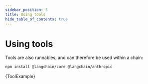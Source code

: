 ```yaml
---
sidebar_position: 5
title: Using tools
hide_table_of_contents: true
---
```


# Using tools

Tools are also runnables, and can therefore be used within a chain:



<IntegrationInstallTooltip></IntegrationInstallTooltip>

```bash npm2yarn
npm install @langchain/core @langchain/anthropic
```

<CodeBlock language="typescript">{ToolExample}</CodeBlock>
